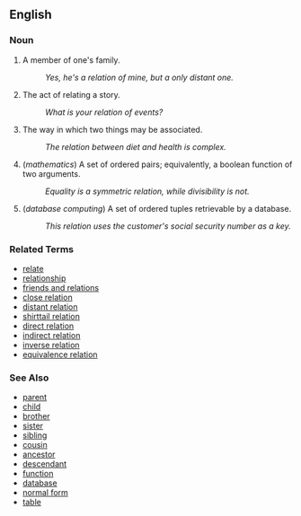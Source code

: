 ==English==

===Noun===
# A member of one's family.
#: ''Yes, he's a relation of mine, but a only distant one.''
# The act of relating a story.
#: ''What is your relation of events?''
# The way in which two things may be associated.
#: ''The relation between diet and health is complex.''
# (''mathematics'') A set of ordered pairs; equivalently, a boolean function of two arguments.
#: ''Equality is a symmetric relation, while divisibility is not.''
# (''database computing'') A set of ordered tuples retrievable by a database.
#: ''This relation uses the customer's social security number as a key.''

===Related Terms===
*[[relate]]
*[[relationship]]
*[[friends and relations]]
*[[close relation]]
*[[distant relation]]
*[[shirttail relation]]
*[[direct relation]]
*[[indirect relation]]
*[[inverse relation]]
*[[equivalence relation]]

===See Also===
*[[parent]]
*[[child]]
*[[brother]]
*[[sister]]
*[[sibling]]
*[[cousin]]
*[[ancestor]]
*[[descendant]]
*[[function]]
*[[database]]
*[[normal form]]
*[[table]]
